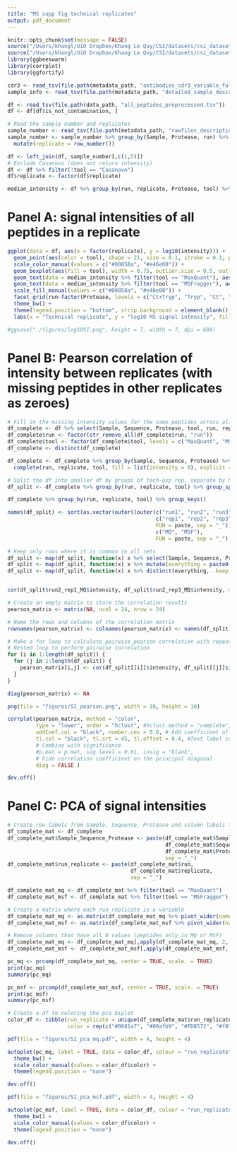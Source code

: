 ```yaml
---
title: "MS supp fig technical replicates"
output: pdf_document
---
```


```r
knitr::opts_chunk$set(message = FALSE)
source("/Users/khangl/UiO Dropbox/Khang Le Quy/CSI/datasets/csi_datasets/ms_benchmarking/msms_figures/Khang_config.R")
source("/Users/khangl/UiO Dropbox/Khang Le Quy/CSI/datasets/csi_datasets/ms_benchmarking/msms_figures/utils.R")
library(ggbeeswarm)
library(corrplot)
library(ggfortify)
```

```r
cdr3 <- read_tsv(file.path(metadata_path, "antibodies_cdr3_variable_full.tsv"))
sample_info <- read_tsv(file.path(metadata_path, "detailed_sample_description.tsv"))

df <- read_tsv(file.path(data_path, "all_peptides_preprocessed.tsv"))
df <- df[df$is_not_contamination, ]

# Read the sample number and replicates
sample_number <- read_tsv(file.path(metadata_path, "rawfiles_description_wo_blanks.tsv"))
sample_number <- sample_number %>% group_by(Sample, Protease, run) %>% 
  mutate(replicate = row_number())

df <- left_join(df, sample_number[,c(1,5)])
# Exclude Casanovo (does not return intensity)
df <- df %>% filter(!tool == "Casanovo")
df$replicate <- factor(df$replicate)

median_intensity <- df %>% group_by(run, replicate, Protease, tool) %>% summarize(median = median(log10(intensity)))
```

# Panel A: signal intensities of all peptides in a replicate
```r
ggplot(data = df, aes(x = factor(replicate), y = log10(intensity))) +
  geom_point(aes(color = tool), shape = 21, size = 0.1, stroke = 0.1, position = position_jitterdodge(), show.legend = F) +
  scale_color_manual(values = c("#00858a", "#e46e00")) +
  geom_boxplot(aes(fill = tool), width = 0.75, outlier.size = 0.5, outlier.shape = NA) +
  geom_text(data = median_intensity %>% filter(tool == "MaxQuant"), aes(x = factor(replicate), y = 3, label = round(median,2)), color = "#00858a") +
  geom_text(data = median_intensity %>% filter(tool == "MSFragger"), aes(x = factor(replicate), y = 2, label = round(median,2)), color = "#e46e00") +
  scale_fill_manual(values = c("#00858a", "#e46e00")) +
  facet_grid(run~factor(Protease, levels = c("Ct+Tryp", "Tryp", "Ct", "AspN"))) +
  theme_bw() +
  theme(legend.position = "bottom", strip.background = element_blank(), strip.text = element_blank()) +
  labs(x = "Technical replicate", y = "log10 MS signal intensity", fill = "Tool")

#ggsave("./figures/log10SI.png", height = 7, width = 7, dpi = 600)
```
# Panel B: Pearson correlation of intensity between replicates (with missing peptides in other replicates as zeroes)
```r
# Fill in the missing intensity values for the same peptides across all runs and reps
df_complete <- df %>% select(Sample, Sequence, Protease, tool, run, replicate, intensity)
df_complete$run <- factor(str_remove_all(df_complete$run, "run"))
df_complete$tool <- factor(df_complete$tool, levels = c("MaxQuant", "MSFragger"))
df_complete <- distinct(df_complete)

df_complete <- df_complete %>% group_by(Sample, Sequence, Protease) %>% 
  complete(run, replicate, tool, fill = list(intensity = 0), explicit = FALSE)

# Split the df into smaller df by groups of tech-exp rep, separate by MQ and MSF
df_split <- df_complete %>% group_by(run, replicate, tool) %>% group_split()

df_complete %>% group_by(run, replicate, tool) %>% group_keys()

names(df_split) <- sort(as.vector(outer((outer(c("run1", "run2", "run3", "run4"),
                                               c("rep1", "rep2", "rep3"),
                                               FUN = paste, sep = "_")),
                                               c("MQ", "MSF"),
                                               FUN = paste, sep = "_")))

# Keep only rows where it is common in all sets
df_split <- map(df_split, function(x) x %>% select(Sample, Sequence, Protease, intensity))
df_split <- map(df_split, function(x) x %>% mutate(everything = paste0(Sample, Sequence, Protease)))
df_split <- map(df_split, function(x) x %>% distinct(everything, .keep_all = T) %>% arrange(everything))


cor(df_split$run2_rep1_MQ$intensity, df_split$run2_rep3_MQ$intensity, method = "pearson")

# Create an empty matrix to store the correlation results
pearson_matrix <- matrix(NA, ncol = 24, nrow = 24)

# Name the rows and columns of the correlation matrix
rownames(pearson_matrix) <- colnames(pearson_matrix) <- names(df_split)

# Make a for loop to calculate pairwise pearson correlation with repeats
# Nested loop to perform pairwise correlation
for (i in 1:length(df_split)) {
  for (j in 1:length(df_split)) {
    pearson_matrix[i,j] <- cor(df_split[[i]]$intensity, df_split[[j]]$intensity, method = "pearson")
  }
}

diag(pearson_matrix) <- NA
```

```r
png(file = "figures/SI_pearson.png", width = 10, height = 10)

corrplot(pearson_matrix, method = "color",  
         type = "lower", order = "hclust", #hclust.method = "complete",
         addCoef.col = "black", number.cex = 0.8, # Add coefficient of correlation
         tl.col = "black", tl.srt = 45, tl.offset = 0.4, #Text label color and rotation
         # Combine with significance
         #p.mat = p.mat, sig.level = 0.01, insig = "blank", 
         # hide correlation coefficient on the principal diagonal
         diag = FALSE )

dev.off()
```

# Panel C: PCA of signal intensities
```r
# Create row labels from Sample, Sequence, Protease and column labels from run, replicate
df_complete_mat <- df_complete
df_complete_mat$Sample_Sequence_Protease <- paste(df_complete_mat$Sample,
                                                  df_complete_mat$Sequence,
                                                  df_complete_mat$Protease,
                                                  sep = "_")
df_complete_mat$run_replicate <- paste(df_complete_mat$run,
                                       df_complete_mat$replicate,
                                       sep = "_")

df_complete_mat_mq <- df_complete_mat %>% filter(tool == "MaxQuant")
df_complete_mat_msf <- df_complete_mat %>% filter(tool == "MSFragger")

# Create a matrix where each run_replicate is a variable
df_complete_mat_mq <- as.matrix(df_complete_mat_mq %>% pivot_wider(names_from = Sample_Sequence_Protease, id_cols = run_replicate, values_from = intensity, values_fn = mean) %>% column_to_rownames(var = "run_replicate"))
df_complete_mat_msf <- as.matrix(df_complete_mat_msf %>% pivot_wider(names_from = Sample_Sequence_Protease, id_cols = run_replicate, values_from = intensity, values_fn = mean) %>% column_to_rownames(var = "run_replicate"))

# Remove columns that have all 0 values (peptides only in MQ or MSF)
df_complete_mat_mq <- df_complete_mat_mq[,apply(df_complete_mat_mq, 2, function(x) any(x != 0))]
df_complete_mat_msf <- df_complete_mat_msf[,apply(df_complete_mat_msf, 2, function(x) any(x != 0))]

```

```r
pc_mq <- prcomp(df_complete_mat_mq, center = TRUE, scale. = TRUE)
print(pc_mq)
summary(pc_mq)

pc_msf <- prcomp(df_complete_mat_msf, center = TRUE, scale. = TRUE)
print(pc_msf)
summary(pc_msf)

# Create a df to coloring the pca biplot
color_df <- tibble(run_replicate = unique(df_complete_mat$run_replicate),
                   color = rep(c("#0081a7", "#00afb9", "#FDB572", "#f07167"), each = 3))
```

```r
pdf(file = "figures/SI_pca_mq.pdf", width = 4, height = 4)

autoplot(pc_mq, label = TRUE, data = color_df, colour = "run_replicate", label.size = 3, label.repel = TRUE, label.vjust = 0.2) +
  theme_bw() +
  scale_color_manual(values = color_df$color) +
  theme(legend.position = "none")

dev.off()
```

```r
pdf(file = "figures/SI_pca_msf.pdf", width = 4, height = 4)

autoplot(pc_msf, label = TRUE, data = color_df, colour = "run_replicate", label.size = 3, label.repel = TRUE, label.vjust = 0.1) +
  theme_bw() +
  scale_color_manual(values = color_df$color) +
  theme(legend.position = "none")

dev.off()
```